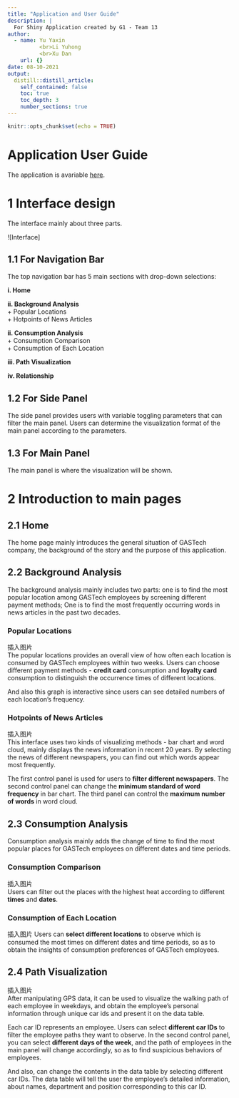 ```yaml
---
title: "Application and User Guide"
description: |
  For Shiny Application created by G1 - Team 13
author:
  - name: Yu Yaxin    
          <br>Li Yuhong      
          <br>Xu Dan  
    url: {}
date: 08-10-2021
output:
  distill::distill_article:
    self_contained: false
    toc: true
    toc_depth: 3
    number_sections: true
---
```



```r
knitr::opts_chunk$set(echo = TRUE)
```

# Application User Guide

The application is avariable [here]().

# 1 Interface design
The interface mainly about three parts.

![Interface]

## 1.1 For Navigation Bar
The top navigation bar has 5 main sections with drop-down selections:  

**i. Home**  

**ii. Background Analysis**  
    + Popular Locations  
    + Hotpoints of News Articles  
    
**ii. Consumption Analysis**  
    + Consumption Comparison  
    + Consumption of Each Location  
    
**iii. Path Visualization**

**iv. Relationship**


## 1.2 For Side Panel
The side panel provides users with variable toggling parameters that can filter the main panel. Users can determine the visualization format of the main panel according to the parameters.

## 1.3 For Main Panel
The main panel is where the visualization will be shown.

# 2 Introduction to main pages 
## 2.1 Home
The home page mainly introduces the general situation of GASTech company, the background of the story and the purpose of this application.

## 2.2 Background Analysis
The background analysis mainly includes two parts: one is to find the most popular location among GASTech employees by screening different payment methods; One is to find the most frequently occurring words in news articles in the past two decades.

### Popular Locations 
插入图片      
The popular locations provides an overall view of how often each location is consumed by GASTech employees within two weeks. Users can choose different payment methods - **credit card** consumption and **loyalty card** consumption to distinguish the occurrence times of different locations.

And also this graph is interactive since users can see detailed numbers of each location's frequency.

### Hotpoints of News Articles
插入图片  
This interface uses two kinds of visualizing methods - bar chart and word cloud, mainly displays the news information in recent 20 years. By selecting the news of different newspapers, you can find out which words appear most frequently.

The first control panel is used for users to **filter different newspapers**. The second control panel can change the **minimum standard of word frequency** in bar chart. The third panel can control the **maximum number of words** in word cloud.

## 2.3 Consumption Analysis
Consumption analysis mainly adds the change of time to find the most popular places for GASTech employees on different dates and time periods.

### Consumption Comparison
插入图片    
Users can filter out the places with the highest heat according to different **times** and **dates**.

### Consumption of Each Location
插入图片
Users can **select different locations** to observe which is consumed the most times on different dates and time periods, so as to obtain the insights of consumption preferences of GASTech employees.

## 2.4 Path Visualization
插入图片  
After manipulating GPS data, it can be used to visualize the walking path of each employee in weekdays, and obtain the employee's personal information through unique car ids and present it on the data table.

Each car ID represents an employee. Users can select **different car IDs** to filter the employee paths they want to observe. In the second control panel, you can select **different days of the week**, and the path of employees in the main panel will change accordingly, so as to find suspicious behaviors of employees.

And also, can change the contents in the data table by selecting different car IDs. The data table will tell the user the employee's detailed information, about names, department and position corresponding to this car ID.